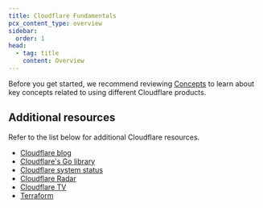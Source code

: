 ```yaml
---
title: Cloudflare Fundamentals
pcx_content_type: overview
sidebar:
  order: 1
head:
  - tag: title
    content: Overview
---
```



<Render file="what-is-cloudflare" product="fundamentals" />

Before you get started, we recommend reviewing [Concepts](/fundamentals/concepts/) to learn about key concepts related to using different Cloudflare products.

## Additional resources

Refer to the list below for additional Cloudflare resources.

- [Cloudflare blog](https://blog.cloudflare.com)
- [Cloudflare's Go library](https://github.com/cloudflare/cloudflare-go)
- [Cloudflare system status](https://www.cloudflarestatus.com/)
- [Cloudflare Radar](https://radar.cloudflare.com) 
- [Cloudflare TV](https://cloudflare.tv/schedule) 
- [Terraform](https://registry.terraform.io/providers/cloudflare/cloudflare/latest/docs)
